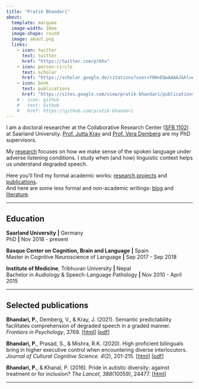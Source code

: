 ```yaml
---
title: "Pratik Bhandari"
about:
  template: marquee
  image-width: 10em
  image-shape: round
  image: about.png
  links:
    - icon: twitter
      text: twitter
      href: "https://twitter.com/prbhx"
    - icon: person-circle
      text: scholar
      href: "https://scholar.google.de/citations?user=Y0HnEQwAAAAJ&hl=en&oi=ao"
    - icon: book
      text: publications
      href: "https://sites.google.com/view/pratik-bhandari/publications"
    # - icon: github
    #   text: Github
    #   href: https://github.com/pratik-bhandari
---
```




I am a doctoral researcher at the Collaborative Research Center ([SFB 1102](https://sfb1102.uni-saarland.de)) at Saarland University. [Prof. Jutta Kray](https://www.uni-saarland.de/lehrstuhl/kray/team/jk.html) and [Prof. Vera Demberg](https://www.uni-saarland.de/lehrstuhl/demberg/members/verademberg.html) are my PhD supervisors.

My [research](https://sites.google.com/view/pratik-bhandari/home) focuses on how we make sense of the spoken language under adverse listening conditions.
I study when (and how) linguistic context helps us understand degraded speech.

Here you'll find my formal academic works: [research projects](./contents/projects/index.html) and [publications](https://sites.google.com/view/pratik-bhandari/publications).\
And here are some less formal and non-academic writings: [blog](./contents/blog/index.html) and [literature](./contents/literature/index.html).\

<!--I come from <span>&#x1F1F3;&#x1F1F5;</span>Nepal. So obviously, I have not climbed the ⛰️ Sagarmatha.-->

---

## Education

**Saarland University** **|** Germany\
PhD **|** Nov 2018 - present

**Basque Center on Cognition, Brain and Language** **|** Spain\
Master in Cognitive Neuroscience of Language **|** Sep 2017 - Sep 2018

**Institute of Medicine**, Tribhuvan University **|** Nepal\
Bachelor in Audiology & Speech-Language Pathology **|** Nov 2010 - April 2015

---

## Selected publications

**Bhandari, P.**, Demberg, V., & Kray, J. (2021). Semantic predictability facilitates
comprehension of degraded speech in a graded manner. *Frontiers in Psychology*, 3769. [[html](https://doi.org/10.3389/fpsyg.2021.714485)] [[pdf](https://mfr.osf.io/render?url=https%3A%2F%2Fosf.io%2Fdownload%2Fnuv36%2F%3Fdirect%3D%26mode%3Drender)]

**Bhandari, P.**, Prasad, S., & Mishra, R.K. (2020). High proficient bilinguals bring in higher executive control when encountering diverse interlocutors. *Journal of Cultural Cognitive Science. 4*(2), 201-215. [[html](https://doi.org/10.1007/s41809-020-00060-7)] [[pdf](https://mfr.osf.io/render?url=https%3A%2F%2Fosf.io%2Fdownload%2Ffm8da%2F%3Fdirect%3D%26mode%3Drender)]

**Bhandari, P.**, & Khanal, P. (2016). Pride in autistic diversity: against treatment or for inclusion? *The Lancet, 388*(10059), 24477. [[html](https://doi.org/10.1016/S0140-6736(16)32176-6)]

---
<!-- 🇳🇵 -->
